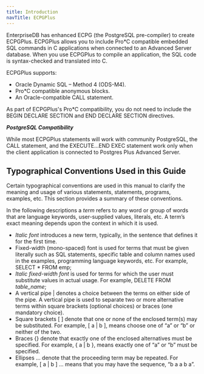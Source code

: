 ```yaml
---
title: Introduction
navTitle: ECPGPlus
---
```



EnterpriseDB has enhanced ECPG (the PostgreSQL pre-compiler) to create ECPGPlus. ECPGPlus allows you to include Pro\*C compatible embedded SQL commands in C applications when connected to an Advanced Server database. When you use ECPGPlus to compile an application, the SQL code is syntax-checked and translated into C.

ECPGPlus supports:
 - Oracle Dynamic SQL – Method 4 (ODS-M4).
 - Pro\*C compatible anonymous blocks.
 - An Oracle-compatible CALL statement.

As part of ECPGPlus's Pro\*C compatibility, you do not need to include the BEGIN DECLARE SECTION and END DECLARE SECTION directives.

***PostgreSQL Compatibility***

While most ECPGPlus statements will work with community PostgreSQL, the CALL statement, and the EXECUTE…END EXEC statement work only when the client application is connected to Postgres Plus Advanced Server.

## Typographical Conventions Used in this Guide

Certain typographical conventions are used in this manual to clarify the meaning and usage of various statements, statements, programs, examples, etc. This section provides a summary of these conventions.

In the following descriptions a *term* refers to any word or group of words that are language keywords, user-supplied values, literals, etc. A term’s exact meaning depends upon the context in which it is used.
 - *Italic font* introduces a new term, typically, in the sentence that defines it for the first time.
 - Fixed-width (mono-spaced) font is used for terms that must be given literally such as SQL statements, specific table and column names used in the examples, programming language keywords, etc. For example, SELECT \* FROM emp;
 - *Italic fixed-width font* is used for terms for which the user must substitute values in actual usage. For example, DELETE FROM *table\_name*;
 - A vertical pipe | denotes a choice between the terms on either side of the pipe. A vertical pipe is used to separate two or more alternative terms within square brackets (optional choices) or braces (one mandatory choice).
 - Square brackets \[ \] denote that one or none of the enclosed term(s) may be substituted. For example, \[ a | b \], means choose one of “a” or “b” or neither of the two.
 - Braces {} denote that exactly one of the enclosed alternatives must be specified. For example, { a | b }, means exactly one of “a” or “b” must be specified.
 - Ellipses ... denote that the proceeding term may be repeated. For example, \[ a | b \] ... means that you may have the sequence, “b a a b a”.

